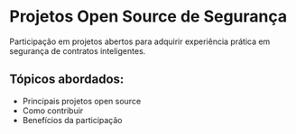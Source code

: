 # Projetos Open Source de Segurança

Participação em projetos abertos para adquirir experiência prática em segurança de contratos inteligentes.

## Tópicos abordados:

- Principais projetos open source
- Como contribuir
- Benefícios da participação
